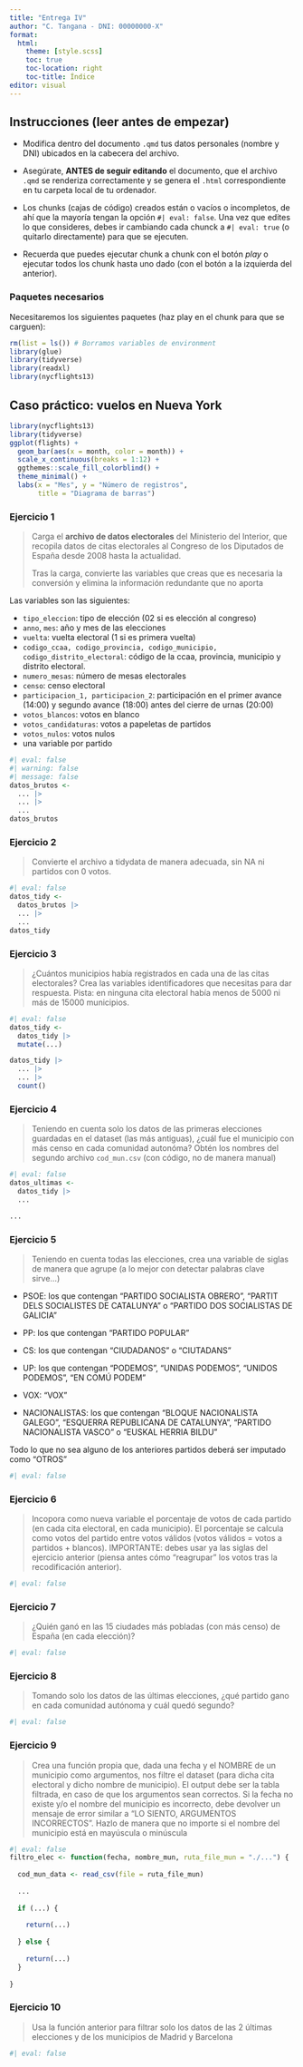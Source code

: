 ```yaml
---
title: "Entrega IV"
author: "C. Tangana - DNI: 00000000-X"
format:
  html:
    theme: [style.scss]
    toc: true
    toc-location: right
    toc-title: Índice
editor: visual
---
```


## Instrucciones (leer antes de empezar)

-   Modifica dentro del documento `.qmd` tus datos personales (nombre y DNI) ubicados en la cabecera del archivo.

-   Asegúrate, **ANTES de seguir editando** el documento, que el archivo `.qmd` se renderiza correctamente y se genera el `.html` correspondiente en tu carpeta local de tu ordenador.

-   Los chunks (cajas de código) creados están o vacíos o incompletos, de ahí que la mayoría tengan la opción `#| eval: false`. Una vez que edites lo que consideres, debes ir cambiando cada chunck a `#| eval: true` (o quitarlo directamente) para que se ejecuten.

-   Recuerda que puedes ejecutar chunk a chunk con el botón *play* o ejecutar todos los chunk hasta uno dado (con el botón a la izquierda del anterior).

### Paquetes necesarios

Necesitaremos los siguientes paquetes (haz play en el chunk para que se carguen):

```r
rm(list = ls()) # Borramos variables de environment
library(glue)
library(tidyverse)
library(readxl)
library(nycflights13)
```

## Caso práctico: vuelos en Nueva York

```r
library(nycflights13)
library(tidyverse)
ggplot(flights) + 
  geom_bar(aes(x = month, color = month)) +
  scale_x_continuous(breaks = 1:12) +
  ggthemes::scale_fill_colorblind() +
  theme_minimal() +
  labs(x = "Mes", y = "Número de registros",
       title = "Diagrama de barras")
```


### Ejercicio 1

> Carga el **archivo de datos electorales** del Ministerio del Interior, que recopila datos de citas electorales al Congreso de los Diputados de España desde 2008 hasta la actualidad.
>
> Tras la carga, convierte las variables que creas que es necesaria la conversión y elimina la información redundante que no aporta

Las variables son las siguientes:

-   `tipo_eleccion`: tipo de elección (02 si es elección al congreso)
-   `anno`, `mes`: año y mes de las elecciones
-   `vuelta`: vuelta electoral (1 si es primera vuelta)
-   `codigo_ccaa, codigo_provincia, codigo_municipio, codigo_distrito_electoral`: código de la ccaa, provincia, municipio y distrito electoral.
-   `numero_mesas`: número de mesas electorales
-   `censo`: censo electoral
-   `participacion_1, participacion_2`: participación en el primer avance (14:00) y segundo avance (18:00) antes del cierre de urnas (20:00)
-   `votos_blancos`: votos en blanco
-   `votos_candidaturas`: votos a papeletas de partidos
-   `votos_nulos`: votos nulos
-   una variable por partido

```r
#| eval: false
#| warning: false
#| message: false
datos_brutos <-
  ... |> 
  ... |> 
  ...
datos_brutos
```

### Ejercicio 2

> Convierte el archivo a tidydata de manera adecuada, sin NA ni partidos con 0 votos.

```r
#| eval: false
datos_tidy <-
  datos_brutos |> 
  ... |> 
  ...
datos_tidy
```

### Ejercicio 3

> ¿Cuántos municipios había registrados en cada una de las citas electorales? Crea las variables identificadores que necesitas para dar respuesta. Pista: en ninguna cita electoral había menos de 5000 ni más de 15000 municipios.

```r
#| eval: false
datos_tidy <-
  datos_tidy |> 
  mutate(...)

datos_tidy |> 
  ... |> 
  ... |> 
  count()
```

### Ejercicio 4

> Teniendo en cuenta solo los datos de las primeras elecciones guardadas en el dataset (las más antiguas), ¿cuál fue el municipio con más censo en cada comunidad autonóma? Obtén los nombres del segundo archivo `cod_mun.csv` (con código, no de manera manual)

```r
#| eval: false
datos_ultimas <-
  datos_tidy |>
  ...

...
```

### Ejercicio 5

> Teniendo en cuenta todas las elecciones, crea una variable de siglas de manera que agrupe (a lo mejor con detectar palabras clave sirve...)

-   PSOE: los que contengan "PARTIDO SOCIALISTA OBRERO", "PARTIT DELS SOCIALISTES DE CATALUNYA" o "PARTIDO DOS SOCIALISTAS DE GALICIA"

-   PP: los que contengan "PARTIDO POPULAR"

-   CS: los que contengan "CIUDADANOS" o "CIUTADANS"

-   UP: los que contengan "PODEMOS", "UNIDAS PODEMOS", "UNIDOS PODEMOS", "EN COMÚ PODEM"

-   VOX: "VOX"

-   NACIONALISTAS: los que contengan "BLOQUE NACIONALISTA GALEGO", "ESQUERRA REPUBLICANA DE CATALUNYA", "PARTIDO NACIONALISTA VASCO" o "EUSKAL HERRIA BILDU"

Todo lo que no sea alguno de los anteriores partidos deberá ser imputado como "OTROS"

```r
#| eval: false
```

### Ejercicio 6

> Incopora como nueva variable el porcentaje de votos de cada partido (en cada cita electoral, en cada municipio). El porcentaje se calcula como votos del partido entre votos válidos (votos válidos = votos a partidos + blancos). IMPORTANTE: debes usar ya las siglas del ejercicio anterior (piensa antes cómo "reagrupar" los votos tras la recodificación anterior).

```r
#| eval: false

```

### Ejercicio 7

> ¿Quién ganó en las 15 ciudades más pobladas (con más censo) de España (en cada elección)?

```r
#| eval: false
```

### Ejercicio 8

> Tomando solo los datos de las últimas elecciones, ¿qué partido gano en cada comunidad autónoma y cuál quedó segundo?

```r
#| eval: false
```

### Ejercicio 9

> Crea una función propia que, dada una fecha y el NOMBRE de un municipio como argumentos, nos filtre el dataset (para dicha cita electoral y dicho nombre de municipio). El output debe ser la tabla filtrada, en caso de que los argumentos sean correctos. Si la fecha no existe y/o el nombre del municipio es incorrecto, debe devolver un mensaje de error similar a "LO SIENTO, ARGUMENTOS INCORRECTOS". Hazlo de manera que no importe si el nombre del municipio está en mayúscula o minúscula

```r
#| eval: false
filtro_elec <- function(fecha, nombre_mun, ruta_file_mun = "./...") {
  
  cod_mun_data <- read_csv(file = ruta_file_mun)
  
  ...
  
  if (...) {
    
    return(...)
    
  } else {
    
    return(...)
  }
  
}
```

### Ejercicio 10

> Usa la función anterior para filtrar solo los datos de las 2 últimas elecciones y de los municipios de Madrid y Barcelona

```r
#| eval: false
```

